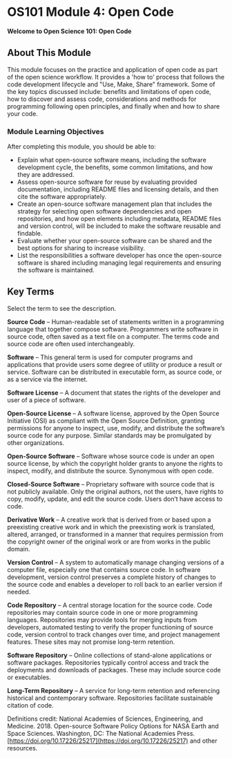 # OS101 Module 4: Open Code

**Welcome to Open Science 101: Open Code**

## About This Module

This module focuses on the practice and application of open code as part of the open science workflow. It provides a 'how to' process that follows the code development lifecycle and "Use, Make, Share" framework. Some of the key topics discussed include: benefits and limitations of open code, how to discover and assess code, considerations and methods for programming following open principles, and finally when and how to share your code. 

### Module Learning Objectives

After completing this module, you should be able to:

- Explain what open-source software means, including the software development cycle, the benefits, some common limitations, and how they are addressed.
- Assess open-source software for reuse by evaluating provided documentation, including README files and licensing details, and then cite the software appropriately.
- Create an open-source software management plan that includes the strategy for selecting open software dependencies and open repositories, and how open elements including metadata, README files and version control, will be included to make the software reusable and findable.
- Evaluate whether your open-source software can be shared and the best options for sharing to increase visibility.
- List the responsibilities a software developer has once the open-source software is shared including managing legal requirements and ensuring the software is maintained.

## Key Terms

Select the term to see the description.

**Source Code** – Human-readable set of statements written in a programming language that together compose software. Programmers write software in source code, often saved as a text file on a computer. The terms code and source code are often used interchangeably.

**Software** – This general term is used for computer programs and applications that provide users some degree of utility or produce a result or service. Software can be distributed in executable form, as source code, or as a service via the internet.

**Software License** – A document that states the rights of the developer and user of a piece of software.

**Open-Source License** – A software license, approved by the Open Source Initiative (OSI) as compliant with the Open Source Definition, granting permissions for anyone to inspect, use, modify, and distribute the software’s source code for any purpose. Similar standards may be promulgated by other organizations.

**Open-Source Software** – Software whose source code is under an open source license, by which the copyright holder grants to anyone the rights to inspect, modify, and distribute the source. Synonymous with open code.

**Closed-Source Software** – Proprietary software with source code that is not publicly available. Only the original authors, not the users, have rights to copy, modify, update, and edit the source code. Users don’t have access to code.

**Derivative Work** – A creative work that is derived from or based upon a preexisting creative work and in which the preexisting work is translated, altered, arranged, or transformed in a manner that requires permission from the copyright owner of the original work or are from works in the public domain.

**Version Control** – A system to automatically manage changing versions of a computer file, especially one that contains source code. In software development, version control preserves a complete history of changes to the source code and enables a developer to roll back to an earlier version if needed.

**Code Repository** – A central storage location for the source code. Code repositories may contain source code in one or more programming languages. Repositories may provide tools for merging inputs from developers, automated testing to verify the proper functioning of source code, version control to track changes over time, and project management features. These sites may not promise long-term retention.

**Software Repository** – Online collections of stand-alone applications or software packages. Repositories typically control access and track the deployments and downloads of packages. These may include source code or executables.

**Long-Term Repository** – A service for long-term retention and referencing historical and contemporary software. Repositories facilitate sustainable citation of code.

Definitions credit: National Academies of Sciences, Engineering, and Medicine. 2018. Open-source Software Policy Options for NASA Earth and Space Sciences. Washington, DC: The National Academies Press. [https://doi.org/10.17226/25217](https://doi.org/10.17226/25217) and other resources.